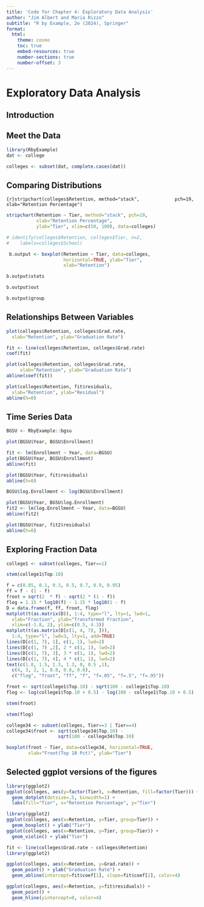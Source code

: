 ```yaml
---
title: 'Code for Chapter 4: Exploratory Data Analysis'
author: "Jim Albert and Maria Rizzo"
subtitle: "R by Example, 2e (2024), Springer"
format:
  html:
    theme: cosmo
    toc: true
    embed-resources: true
    number-sections: true
    number-offset: 3
---
```


# Exploratory Data Analysis


## Introduction

## Meet the Data

```r
library(RbyExample)
dat <- college
```

```r
colleges <- subset(dat, complete.cases(dat))
```

## Comparing Distributions

```{r}stripchart(colleges$Retention, method="stack", 
           pch=19, xlab="Retention Percentage")
```

```r
stripchart(Retention ~ Tier, method="stack", pch=19,
           xlab="Retention Percentage",
           ylab="Tier", xlim=c(50, 100), data=colleges)
```

```r
# identify(colleges$Retention, colleges$Tier, n=2,
#    labels=colleges$School)
```

```r
 b.output <- boxplot(Retention ~ Tier, data=colleges, 
                     horizontal=TRUE, ylab="Tier",
                     xlab="Retention")
```

```r
b.output$stats
```

```r
b.output$out
```

```r
b.output$group
```

## Relationships Between Variables

```r
plot(colleges$Retention, colleges$Grad.rate,
  xlab="Retention", ylab="Graduation Rate")
```

```r
fit <- line(colleges$Retention, colleges$Grad.rate)
coef(fit)
```

```r
plot(colleges$Retention, colleges$Grad.rate, 
     xlab="Retention", ylab="Graduation Rate")
abline(coef(fit))
```

```r
plot(colleges$Retention, fit$residuals,
  xlab="Retention", ylab="Residual")
abline(h=0)
```

## Time Series Data

```r
BGSU <- RbyExample::bgsu
```

```r
plot(BGSU$Year, BGSU$Enrollment)
```

```r
fit <- lm(Enrollment ~ Year, data=BGSU)
plot(BGSU$Year, BGSU$Enrollment)
abline(fit)

plot(BGSU$Year, fit$residuals)
abline(h=0)
```

```r
BGSU$log.Enrollment <- log(BGSU$Enrollment)
```

```r
plot(BGSU$Year, BGSU$log.Enrollment)
fit2 <- lm(log.Enrollment ~ Year, data=BGSU)
abline(fit2)

plot(BGSU$Year, fit2$residuals)
abline(h=0)
```

## Exploring Fraction Data

```r
college1 <- subset(colleges, Tier==1)
```

```r
stem(college1$Top.10)
```

```r
f = c(0.05, 0.1, 0.3, 0.5, 0.7, 0.9, 0.95)
ff = f - (1 - f)
froot = sqrt(2  * f) - sqrt(2 * (1 - f))
flog = 1.15 * log10(f) - 1.15 * log10(1 - f)
D = data.frame(f, ff, froot, flog)
matplot(t(as.matrix(D)), 1:4, type="l", lty=1, lwd=1,
  xlab="Fraction", ylab="Transformed Fraction",
  xlim=c(-1.8, 2), ylim=c(0.5, 4.3))
matplot(t(as.matrix(D[c(1, 4, 7), ])),
  1:4, type="l", lwd=3, lty=1, add=TRUE)
lines(D[c(1, 7), 1], c(1, 1), lwd=2)
lines(D[c(1, 7) ,2], 2 * c(1, 1), lwd=2)
lines(D[c(1, 7), 3], 3 * c(1, 1), lwd=2)
lines(D[c(1, 7), 4], 4 * c(1, 1), lwd=2)
text(c(1.8, 1.5, 1.3, 1.3, 0, 0.5 ,1), 
  c(4, 3, 2, 1, 0.8, 0.8, 0.8),
  c("flog", "froot", "ff", "f", "f=.05", "f=.5", "f=.95"))
```

```r
froot <- sqrt(college1$Top.10) - sqrt(100 - college1$Top.10)
flog <- log(college1$Top.10 + 0.5) - log(100 - college1$Top.10 + 0.5)
```

```r
stem(froot)
```

```r
stem(flog)
```

```r
college34 <- subset(colleges, Tier==3 | Tier==4)
college34$froot <- sqrt(college34$Top.10) - 
                   sqrt(100 - college34$Top.10)
```

```r
boxplot(froot ~ Tier, data=college34, horizontal=TRUE,
        xlab="Froot(Top 10 Pct)", ylab="Tier")
```

## Selected ggplot versions of the figures

```r
library(ggplot2)
ggplot(colleges, aes(y=factor(Tier), x=Retention, fill=factor(Tier))) +
  geom_dotplot(dotsize=.5, binwidth=1) +
  labs(fill="Tier", x="Retention Percentage", y="Tier")
```

```r
library(ggplot2)
ggplot(colleges, aes(x=Retention, y=Tier, group=Tier)) +
  geom_boxplot() + ylab("Tier")
ggplot(colleges, aes(x=Retention, y=Tier, group=Tier)) +
  geom_violin() + ylab("Tier")
```

```r
fit <- line(colleges$Grad.rate ~ colleges$Retention)
library(ggplot2)

ggplot(colleges, aes(x=Retention, y=Grad.rate)) + 
  geom_point() + ylab("Graduation Rate") +
  geom_abline(intercept=fit$coef[1], slope=fit$coef[2], color=4)

ggplot(colleges, aes(x=Retention, y=fit$residuals)) +
  geom_point() +
  geom_hline(yintercept=0, color=4)
```
